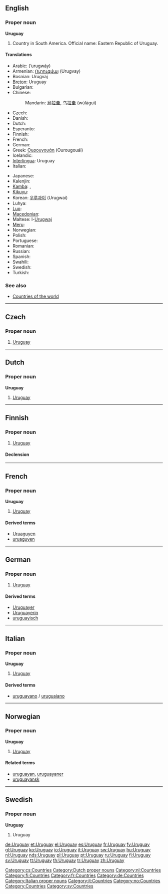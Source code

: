 ==English==
{{wikipedia}}

===Proper noun===
'''Uruguay'''

# Country in South America. Official name: Eastern Republic of Uruguay.

====Translations====
{{trans-top|country}}
* Arabic: {{Arab|[[اورجواي]]}} (’urugwáy) {{m}}
* Armenian: [[Ուրուգվայ]] (Urugvay)
* Bosnian: Urugvaj {{m}}
* [[Breton]]: Uruguay
* Bulgarian: {{t-|bg|Уругвай|tr=Urugváj|sc=Cyrl}}
* Chinese:
*: Mandarin: [[烏拉圭]], [[乌拉圭]] (wūlāguī)
* Czech: {{t-|cs|Uruguay}}
* Danish: {{t-|da|Uruguay}}
* Dutch: {{t+|nl|Uruguay}}
* Esperanto: {{t-|eo|Urugvajo|xs=Esperanto}}
* Finnish: {{t+|fi|Uruguay}}
* French: {{t+|fr|Uruguay|m}}
* German: {{t+|de|Uruguay}}
* Greek: [[Ουρουγουάη]] (Ourougouái) {{f}}
* Icelandic: {{t|is|Úrúgvæ}}
* [[Interlingua]]: Uruguay
* Italian: {{t+|it|Uruguay|m}}
{{trans-mid}}
* Japanese: {{t+|ja|ウルグアイ|tr=Uruguai|sc=Jpan}}
* Kalenjin: {{tø|kln|Urugwai}}
* [[Kamba]]: {{tø|kam|Urugwai}},  {{tø|kam|}}
* [[Kikuyu]]: {{tø|ki|Urugwai}}
* Korean: [[우루과이]] (Urugwai)
* Luhya: {{tø|luy|Urugwai}}
* [[Luo]]: {{tø|luo|Urugwai}}
* [[Macedonian]]: {{t|mk|Уругвај|m|tr=Úrugvaj|sc=Cyrl|xs=Macedonian}}
* Maltese: l-[[Urugwaj]]
* [[Meru]]: {{tø|mer|Urugwai}}
* Norwegian: {{t-|no|Uruguay}}
* Polish: {{t+|pl|Urugwaj|m}}
* Portuguese: {{t+|pt|Uruguai|m}}
* Romanian: {{t-|ro|Uruguay|n}}
* Russian: {{t+|ru|Уругвай|m|tr=Urugváj|sc=Cyrl}}
* Spanish: {{t+|es|Uruguay|m}}
* Swahili: {{t|sw|Urugwai|xs=Swahili}}
* Swedish: {{t+|sv|Uruguay}}
* Turkish: {{t+|tr|Uruguay}}
{{trans-bottom}}

===See also===
* [[Appendix:Countries of the world|Countries of the world]]

----

==Czech==

===Proper noun===
{{cs-proper noun|g=}}

# [[#English|Uruguay]]

[[Category:cs:Countries]]

----

==Dutch==

===Proper noun===
'''Uruguay''' {{n}}

# [[#English|Uruguay]]

[[Category:Dutch proper nouns]]
[[Category:nl:Countries]]

----

==Finnish==
{{wikipedia|lang=fi}}

===Proper noun===
{{infl|fi|proper noun}}

# [[#English|Uruguay]]

====Declension====
{{fi-decl-rosé|Urugua|y|a|en|i|np=1}}

[[Category:fi:Countries]]

----

==French==

===Proper noun===
'''Uruguay''' {{m}}

# [[#English|Uruguay]]

====Derived terms====
* [[Uruaguyen]]
* [[uruaguyen]]

[[Category:fr:Countries]]

----

==German==
{{wikipedia|lang=de}}

===Proper noun===
{{infl|de|proper noun|g=n}}

# [[#English|Uruguay]]

====Derived terms====
* [[Uruguayer]]
* [[Uruguayerin]]
* [[uruguayisch]]

[[Category:de:Countries]]

----

==Italian==
{{wikipedia|lang=it}}

===Proper noun===
'''Uruguay''' {{m}}

# [[#English|Uruguay]]

====Derived terms====
* [[uruguayano]] / [[uruguaiano]]

[[Category:Italian proper nouns]]
[[Category:it:Countries]]

----

==Norwegian==

===Proper noun===
'''Uruguay'''

# [[#English|Uruguay]]

====Related terms====
* [[uruguayan]], [[uruguayaner]]
* [[uruguayansk]]

[[Category:no:Countries]]

----

==Swedish==

===Proper noun===
'''Uruguay'''

# Uruguay

[[Category:Countries]]
[[Category:sv:Countries]]

[[de:Uruguay]]
[[et:Uruguay]]
[[el:Uruguay]]
[[es:Uruguay]]
[[fr:Uruguay]]
[[fy:Uruguay]]
[[gl:Uruguay]]
[[ko:Uruguay]]
[[io:Uruguay]]
[[it:Uruguay]]
[[sw:Uruguay]]
[[hu:Uruguay]]
[[nl:Uruguay]]
[[nds:Uruguay]]
[[pl:Uruguay]]
[[pt:Uruguay]]
[[ru:Uruguay]]
[[fi:Uruguay]]
[[sv:Uruguay]]
[[tt:Uruguay]]
[[th:Uruguay]]
[[tr:Uruguay]]
[[zh:Uruguay]]